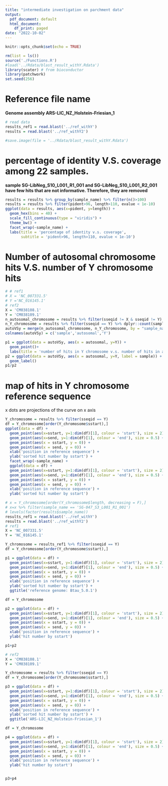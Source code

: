 ```yaml
---
title: "intermediate investigation on parchment data"
output:
  pdf_document: default
  html_document:
    df_print: paged
date: "2022-10-02"
---
```


```r
knitr::opts_chunk$set(echo = TRUE)
```

```r
rm(list = ls())
source('./Functions.R')
#load('../Rdata/blast_result_withY.Rdata')
library(scater) # from bioconductor
library(patchwork)
set.seed(256)
```

# Reference file name

**Genome assembly ARS-LIC_NZ_Holstein-Friesian_1**

```r
# read data
results_ref1 = read.blast('../ref_withY')
results = read.blast('../ref_withY2') 

#save.image(file = '../Rdata/blast_result_withY.Rdata')
```

# percentage of identity V.S. coverage among 22 samples.

**sample SG-LibNeg_S10_L001_R1_001 and SG-LibNeg_S10_L001_R2_001 have few hits that are not informative. Therefore, they are removed**

```r
results = results %>% group_by(sample_name) %>% filter(n()>100)
results = results %>% filter(pident>96, length>110, evalue < 1e-10)
ggplot(data = results, aes(x=pident, y=length)) +
  geom_hex(bins = 40) +
  scale_fill_continuous(type = "viridis") +
  theme_bw() +
  facet_wrap(~sample_name) +
  labs(title = 'percentage of identity v.s. coverage',
       subtitle = 'pident>96, length>110, evalue < 1e-10')

```

# Number of autosomal chromosome hits V.S. number of Y chromosome hits

```r
# # ref1
# X = 'NC_007331.5'
# Y ='NC_016145.1'
# ref2
X = 'CM038108.1'
Y = 'CM038109.1'
n_autosomal_chromosome = results %>% filter(sseqid != X & sseqid != Y) %>% dplyr::count(sample_name)
n_Y_chromosome = results %>% filter(sseqid == Y) %>% dplyr::count(sample_name)
autoVSy = merge(n_autosomal_chromosome, n_Y_chromosome, by = "sample_name")
colnames(autoVSy) = c('sample','autosomal','Y')

p1 = ggplot(data = autoVSy, aes(x = autosomal, y=Y)) +
  geom_point()+
  labs(title = 'number of hits in Y chromosome v.s. number of hits in autosomal chromosome')
p2 = ggplot(data = autoVSy, aes(x = autosomal, y=Y, label = sample)) +
  geom_label()
p1/p2 

```

# map of hits in Y chromosome reference sequence

x dots are projections of the curve on x axis

```r
Y_chromosome = results %>% filter(sseqid == Y)
df = Y_chromosome[order(Y_chromosome$sstart),]
ggplot(data = df) + 
  geom_point(aes(x=sstart, y=1:dim(df)[1], colour = 'start'), size = 2) +
  geom_point(aes(x=send, y=1:dim(df)[1], colour = 'end'), size = 0.5) +
  geom_point(aes(x = sstart, y = 0)) +
  geom_point(aes(x = send, y = 0)) +
  xlab('position in reference sequence') +
  ylab('sorted hit number by sstart') +
  facet_wrap(~sample_name) +
  ggplot(data = df) + 
  geom_point(aes(x=sstart, y=1:dim(df)[1], colour = 'start'), size = 2) +
  geom_point(aes(x=send, y=1:dim(df)[1], colour = 'end'), size = 0.5) +
  geom_point(aes(x = sstart, y = 0)) +
  geom_point(aes(x = send, y = 0)) +
  xlab('position in reference sequence') +
  ylab('sorted hit number by sstart') 
```

```r
# x = Y_chromosome[order(Y_chromosome$length, decreasing = F),]
# x=x %>% filter(sample_name == 'SG-047_S3_L001_R1_001')
# levels(factor(results$sample_name))
results_ref1 = read.blast('../ref_withY')
results = read.blast('../ref_withY2') 
# ref1
X = 'NC_007331.5'
Y = 'NC_016145.1'

Y_chromosome = results_ref1 %>% filter(sseqid == Y)
df = Y_chromosome[order(Y_chromosome$sstart),]

p1 = ggplot(data = df) + 
  geom_point(aes(x=sstart, y=1:dim(df)[1], colour = 'start'), size = 2) +
  geom_point(aes(x=send, y=1:dim(df)[1], colour = 'end'), size = 0.5) +
  geom_point(aes(x = sstart, y = 0)) +
  geom_point(aes(x = send, y = 0)) +
  xlab('position in reference sequence') +
  ylab('sorted hit number by sstart') +
  ggtitle('reference genome: Btau_5.0.1')

df = Y_chromosome

p2 = ggplot(data = df) + 
  geom_point(aes(x=sstart, y=1:dim(df)[1], colour = 'start'), size = 2) +
  geom_point(aes(x=send, y=1:dim(df)[1], colour = 'end'), size = 0.5) +
  geom_point(aes(x = sstart, y = 0)) +
  geom_point(aes(x = send, y = 0)) +
  xlab('position in reference sequence') +
  ylab('hit number by sstart') 

p1+p2

# ref2
X = 'CM038108.1'
Y = 'CM038109.1'

Y_chromosome = results %>% filter(sseqid == Y)
df = Y_chromosome[order(Y_chromosome$sstart),]

p3 = ggplot(data = df) + 
  geom_point(aes(x=sstart, y=1:dim(df)[1], colour = 'start'), size = 2) +
  geom_point(aes(x=send, y=1:dim(df)[1], colour = 'end'), size = 0.5) +
  geom_point(aes(x = sstart, y = 0)) +
  geom_point(aes(x = send, y = 0)) +
  xlab('position in reference sequence') +
  ylab('sorted hit number by sstart') +
  ggtitle('ARS-LIC_NZ_Holstein-Friesian_1')

df = Y_chromosome

p4 = ggplot(data = df) + 
  geom_point(aes(x=sstart, y=1:dim(df)[1], colour = 'start'), size = 2) +
  geom_point(aes(x=send, y=1:dim(df)[1], colour = 'end'), size = 0.5) +
  geom_point(aes(x = sstart, y = 0)) +
  geom_point(aes(x = send, y = 0)) +
  xlab('position in reference sequence') +
  ylab('hit number by sstart') 


p3+p4
```
